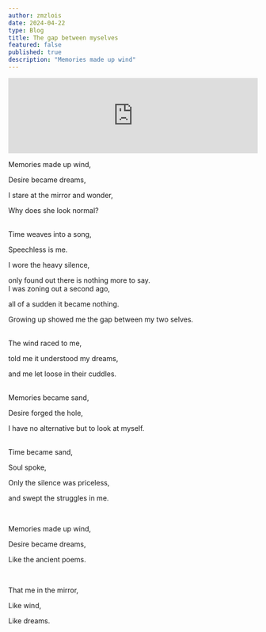 ```yaml
---
author: zmzlois
date: 2024-04-22
type: Blog
title: The gap between myselves
featured: false
published: true
description: "Memories made up wind"
---
```

<iframe style={{borderRadius:12}} src="https://open.spotify.com/embed/track/4vS7RLfTmvRWgTAsppItvN?utm_source=generator&theme=0" width="100%" height="152" frameBorder="0" allowfullscreen="" allow="autoplay; clipboard-write; encrypted-media; fullscreen; picture-in-picture" loading="lazy"></iframe>

Memories made up wind,

Desire became dreams,

I stare at the mirror and wonder,

Why does she look normal?

<br/>
Time weaves into a song,

Speechless is me. 

I wore the heavy silence,

only found out there is nothing more to say. 
<br/>
I was zoning out a second ago,

all of a sudden it became nothing.

Growing up showed me the gap between my two selves. 

<br/>
The wind raced to me,

told me it understood my dreams, 

and me let loose in their cuddles. 

<br/>
Memories became sand,

Desire forged the hole, 

I have no alternative but to look at myself. 

<br/>
Time became sand, 

Soul spoke, 

Only the silence was priceless,

and swept the struggles in me.

<br/>

Memories made up wind,

Desire became dreams,

Like the ancient poems. 

<br/>

That me in the mirror, 

Like wind, 

Like dreams.